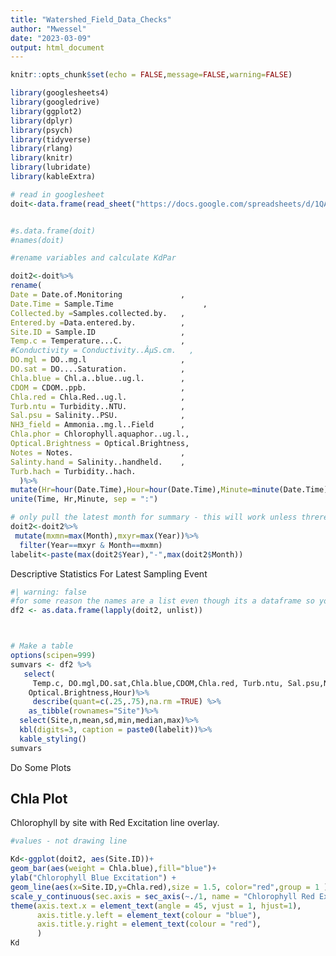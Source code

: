 ```yaml
---
title: "Watershed_Field_Data_Checks"
author: "Mwessel"
date: "2023-03-09"
output: html_document
---
```



```r
knitr::opts_chunk$set(echo = FALSE,message=FALSE,warning=FALSE)

```


```r

library(googlesheets4)
library(googledrive)
library(ggplot2)
library(dplyr)
library(psych)
library(tidyverse)
library(rlang)
library(knitr)
library(lubridate)
library(kableExtra)

# read in googlesheet
doit<-data.frame(read_sheet("https://docs.google.com/spreadsheets/d/1QA9c1yXKe87fepSy2IrKXdG5lwptLW3lu7fKk-ahDsc/edit?usp=sharing"))


#s.data.frame(doit)
#names(doit)

#rename variables and calculate KdPar

doit2<-doit%>%
rename(
Date = Date.of.Monitoring             ,
Date.Time = Sample.Time                    ,
Collected.by =Samples.collected.by.   ,
Entered.by =Data.entered.by.          ,
Site.ID = Sample.ID                   ,
Temp.c = Temperature...C.             ,
#Conductivity = Conductivity..ÂµS.cm.   ,
DO.mgl = DO..mg.l                     ,
DO.sat = DO....Saturation.            ,
Chla.blue = Chl.a..blue..ug.l.        ,
CDOM = CDOM..ppb.                     ,
Chla.red = Chla.Red..ug.l.            ,
Turb.ntu = Turbidity..NTU.            ,
Sal.psu = Salinity..PSU.              ,
NH3_field = Ammonia..mg.l..Field      ,
Chla.phor = Chlorophyll.aquaphor..ug.l.,
Optical.Brightness = Optical.Brightness,
Notes = Notes.                        ,
Salinty.hand = Salinity..handheld.    ,
Turb.hach = Turbidity..hach.
  )%>%
mutate(Hr=hour(Date.Time),Hour=hour(Date.Time),Minute=minute(Date.Time),Month=month(Date),Year=year(Date))%>%
unite(Time, Hr,Minute, sep = ":")

# only pull the latest month for summary - this will work unless threre is a sampling event that crosses a month
doit2<-doit2%>%
 mutate(mxmn=max(Month),mxyr=max(Year))%>%
  filter(Year==mxyr & Month==mxmn)
labelit<-paste(max(doit2$Year),"-",max(doit2$Month))
```


Descriptive Statistics For Latest Sampling Event


```r

#| warning: false
#for some reason the names are a list even though its a dataframe so you have to unlist it;
df2 <- as.data.frame(lapply(doit2, unlist))



# Make a table
options(scipen=999)
sumvars <- df2 %>%
   select(
     Temp.c, DO.mgl,DO.sat,Chla.blue,CDOM,Chla.red, Turb.ntu, Sal.psu,NH3_field, Chla.phor,
    Optical.Brightness,Hour)%>%
     describe(quant=c(.25,.75),na.rm =TRUE) %>%
    as_tibble(rownames="Site")%>%
  select(Site,n,mean,sd,min,median,max)%>%
  kbl(digits=3, caption = paste0(labelit))%>%
  kable_styling()
sumvars


```



Do Some Plots

## Chla Plot

 Chlorophyll by site with Red Excitation line overlay.


```r

#values - not drawing line

Kd<-ggplot(doit2, aes(Site.ID))+
geom_bar(aes(weight = Chla.blue),fill="blue")+
ylab("Chlorophyll Blue Excitation") +
geom_line(aes(x=Site.ID,y=Chla.red),size = 1.5, color="red",group = 1 ) +
scale_y_continuous(sec.axis = sec_axis(~./1, name = "Chlorophyll Red Excitation")) +
theme(axis.text.x = element_text(angle = 45, vjust = 1, hjust=1),
      axis.title.y.left = element_text(colour = "blue"),
      axis.title.y.right = element_text(colour = "red"),
      )
Kd


```

            
